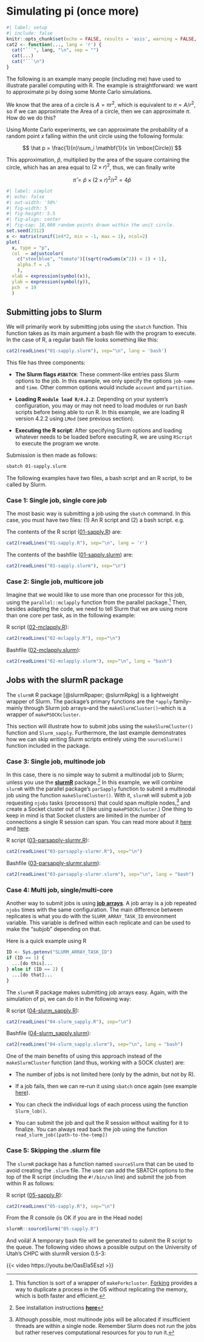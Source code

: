# Simulating pi (once more)

```r
#| label: setup
#| include: false
knitr::opts_chunk$set(echo = FALSE, results = 'asis', warning = FALSE, comment = "")
cat2 <- function(..., lang = 'r') {
  cat("```", lang, "\n", sep = "")
  cat(...)
  cat("```\n")
}
```



The following is an example many people (including me) have used to illustrate parallel computing with R. The example is straightforward: we want to
approximate pi by doing some Monte Carlo simulations.

We know that the area of a circle is $A = \pi r^2$, which is equivalent to
$\pi = A/r^2$, so if we can approximate the Area of a circle, then we can
approximate $\pi$. How do we do this?

Using Monte Carlo experiments, we can approximate the probability of a random point 
$x$ falling within the unit circle using the following formula:

$$
\hat p = \frac{1}{n}\sum_i \mathbf{1}(x \in \mbox{Circle})
$$

This approximation, $\hat p$, multiplied by the area of the square containing the circle, which
has an area equal to $(2\times r)^2$, thus, we can finally write

$$
\hat \pi = \hat p \times (2\times r)^2 / r^2 = 4 \hat p
$$

```r
#| label: simplot
#| echo: false
#| out-width: '50%'
#| fig-width: 5
#| fig-height: 5.5
#| fig-align: center
#| fig-cap: 10,000 random points drawn within the unit circle.
set.seed(2312)
x <- matrix(runif(1e4*2, min = -1, max = 1), ncol=2)
plot(
  x, type = "p",
  col  = adjustcolor(
    c("steelblue", "tomato")[(sqrt(rowSums(x^2)) < 1) + 1],
    alpha.f = .5
    ),
  xlab = expression(symbol(x)),
  ylab = expression(symbol(y)),
  pch  = 19
  )
```


## Submitting jobs to Slurm

We will primarily work by submitting jobs using the `sbatch` function.
This function takes as its main argument a bash file with the program to execute.
In the case of R, a regular bash file looks something like this:

```r
cat2(readLines("01-sapply.slurm"), sep="\n", lang = 'bash')
```

This file has three components:

- **The Slurm flags `#SBATCH`**: These comment-like entries pass Slurm options to the job. In this example, we only specify the options `job-name` and `time`. Other common options would include `account` and `partition`.

- **Loading R `module load R/4.2.2`**: Depending on your system's configuration, you may or may not need to load modules or run bash scripts before being able to run R. In this example, we are loading R version 4.2.2 using `LMod` (see previous section).

- **Executing the R script**: After specifying Slurm options and loading whatever needs to be loaded before executing R, we are using `RScript` to execute the program we wrote.

Submission is then made as follows:

```bash
sbatch 01-sapply.slurm
```

The following examples have two files, a bash script and an R script, to be called
by Slurm.


### Case 1: Single job, single core job

The most basic way is submitting a job using the `sbatch` command. In this
case, you must have two files: (1) An R script and (2) a bash script. e.g.

The contents of the R script ([01-sapply.R](01-sapply.R){target="_blank"}) are:


```r
cat2(readLines("01-sapply.R"), sep="\n", lang = 'r')
```


The contents of the bashfile ([01-sapply.slurm](01-sapply.slurm){target="_blank"}) are:

```r
cat2(readLines("01-sapply.slurm"), sep="\n")
```
    
### Case 2: Single job, multicore job

Imagine that we would like to use more than one processor for this job,
using the `parallel::mclapply` function from the parallel package.[^mclapply]
Then, besides adapting the code, we need to tell Slurm that we are using
more than one core per task, as in the following example:

[^mclapply]: This function is sort of a wrapper of `makeForkcluster`. [Forking](https://en.wikipedia.org/w/index.php?title=Fork_(system_call)&oldid=1145232797){target="_blank"} provides a way to duplicate a process in the OS without replicating the memory, which is both faster and efficient. 

R script ([02-mclapply.R](02-mclapply.R){target="_blank"}):

```r
cat2(readLines("02-mclapply.R"), sep="\n")
```

Bashfile ([02-mclapply.slurm](02-mclapply.slurm){target="_blank"}):

```r
cat2(readLines("02-mclapply.slurm"), sep="\n", lang = "bash")
```

## Jobs with the slurmR package 

The `slurmR` R package [@slurmRpaper; @slurmRpkg] is a lightweight wrapper of Slurm. The package's primary functions are the `*apply` family--mainly through Slurm job arrays--and the `makeSlurmCluster()`--which is a wrapper of `makePSOCKcluster`. 

This section will illustrate how to submit jobs using the `makeSlurmCluster()` function and `Slurm_sapply`. Furthermore, the last example demonstrates how we can skip writing Slurm scripts entirely using the `sourceSlurm()` function included in the package.

### Case 3: Single job, multinode job

In this case, there is no simple way to submit a multinodal job to Slurm; unless you use the [**slurmR**](https://github.com/USCbiostats/slurmR){target="_blank"} package.[^installingslurmr] In this example, we will combine `slurmR` with the parallel package's `parSapply` function to submit a multinodal job using the function `makeSlurmCluster()`. With it, `slurmR` will submit a job requesting `njobs` tasks (processors) that could span multiple nodes,[^notexactlymultinode] and create a Socket cluster out of it (like using `makePSOCKcluster`.) One thing to keep in mind is that Socket clusters are limited in the number of connections a single R session can span. You can read more about it [here](https://stat.ethz.ch/pipermail/r-sig-hpc/2012-May/001373.html){target="_blank"} and [here](https://github.com/HenrikBengtsson/Wishlist-for-R/issues/28){target="_blank"}.

[^installingslurmr]: See installation instructions [**here**](https://github.com/USCbiostats/slurmR#installation){target="_blank"}

[^notexactlymultinode]: Although possible, most multinode jobs will be allocated if insufficient threads are within a single node. Remember Slurm does not run the jobs but rather reserves computational resources for you to run it.




R script ([03-parsapply-slurmr.R](03-parsapply-slurmr.R){target="_blank"}):

```r
cat2(readLines("03-parsapply-slurmr.R"), sep="\n")
```

Bashfile ([03-parsapply-slurmr.slurm](03-parsapply-slurmr.slurm){target="_blank"}):

```r
cat2(readLines("03-parsapply-slurmr.slurm"), sep="\n", lang = "bash")
```


### Case 4: Multi job, single/multi-core

Another way to submit jobs is using [**job arrays**](https://slurm.schedmd.com/job_array.html). A job array is a job repeated `njobs` times with the same configuration. The main difference between replicates is what you do with the `SLURM_ARRAY_TASK_ID` environment variable. This variable is defined within each replicate and can be used to make the "subjob" depending on that.

Here is a quick example using R

```r
ID <- Sys.getenv("SLURM_ARRAY_TASK_ID")
if (ID == 1) {
  ...[do this]...
} else if (ID == 2) {
  ...[do that]...
}
```

The `slurmR` R package makes submitting job arrays easy. Again, with the simulation
of pi, we can do it in the following way:

R script ([04-slurm_sapply.R](04-slurm_sapply.R){target="_blank"}):

```r
cat2(readLines("04-slurm_sapply.R"), sep="\n")
```

Bashfile ([04-slurm_sapply.slurm](04-slurm_sapply.slurm){target="_blank"}):

```r
cat2(readLines("04-slurm_sapply.slurm"), sep="\n", lang = "bash")
```


One of the main benefits of using this approach instead of the `makeSlurmCluster`
function (and thus, working with a SOCK cluster) are:

-  The number of jobs is not limited here (only by the admin, but not by R). 

-  If a job fails, then we can re-run it using `sbatch` once again (see example
   [here](https://github.com/USCbiostats/slurmR#example-2-job-resubmission){target="_blank"}).
   
-  You can check the individual logs of each process using the function `Slurm_lob()`.

-  You can submit the job and quit the R session without waiting for it to finalize.
   You can always read back the job using the function `read_slurm_job([path-to-the-temp])`
   

### Case 5: Skipping the .slurm file

The `slurmR` package has a function named `sourceSlurm` that can be used to avoid
creating the `.slurm` file. The user can add the SBATCH options to the top of 
the R script (including the `#!/bin/sh` line) and submit the job from within R
as follows:

R script ([05-sapply.R](05-sapply.R){target="_blank"}):

```r
cat2(readLines("05-sapply.R"), sep="\n")
```

From the R console (is OK if you are in the Head node)

```r
slurmR::sourceSlurm("05-sapply.R")
```

And voilá! A temporary bash file will be generated to submit the R script to the queue. The following video shows a possible output on the University of Utah's CHPC with slurmR version 0.5-3:

{{< video https://youtu.be/OasEla5EszI >}}
